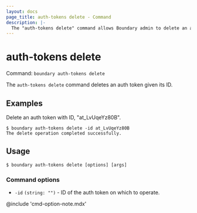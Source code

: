 ```yaml
---
layout: docs
page_title: auth-tokens delete - Command
description: |-
  The "auth-tokens delete" command allows Boundary admin to delete an auth token.
---
```


# auth-tokens delete

Command: `boundary auth-tokens delete`

The `auth-tokens delete` command deletes an auth token given its ID.

## Examples

Delete an auth token with ID, "at_LvUqeYz80B".

```shell-session
$ boundary auth-tokens delete -id at_LvUqeYz80B
The delete operation completed successfully.
```

## Usage

<CodeBlockConfig hideClipboard>

```shell-session
$ boundary auth-tokens delete [options] [args]
```

</CodeBlockConfig>


### Command options

- `-id` `(string: "")` - ID of the auth token on which to operate.

@include 'cmd-option-note.mdx'